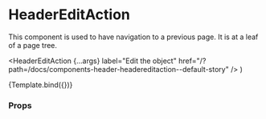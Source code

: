 
<Meta title="Components/Header/HeaderEditAction" component={HeaderEditAction} />

# HeaderEditAction

This component is used to have navigation to a previous page. It is at a leaf of a page tree.

  <HeaderEditAction
    {...args}
    label="Edit the object"
    href="/?path=/docs/components-header-headereditaction--default-story"
  />
)

<Canvas>
  <Story name="Default">{Template.bind({})}</Story>
</Canvas>

### Props

<ArgsTable story="Default" />
